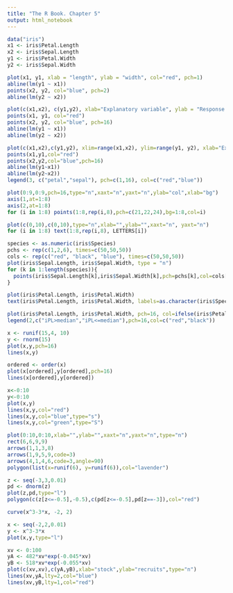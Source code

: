 ```yaml
---
title: "The R Book. Chapter 5"
output: html_notebook
---
```

```r
data("iris")
x1 <- iris$Petal.Length
x2 <- iris$Sepal.Length
y1 <- iris$Petal.Width
y2 <- iris$Sepal.Width
```

```r
plot(x1, y1, xlab = "length", ylab = "width", col="red", pch=1)
abline(lm(y1 ~ x1))
points(x2, y2, col="blue", pch=2)
abline(lm(y2 ~ x2))
```

```r
plot(c(x1,x2), c(y1,y2), xlab="Explanatory variable", ylab = "Response variable", type = "n")
points(x1, y1, col="red")
points(x2, y2, col="blue", pch=16)
abline(lm(y1 ~ x1))
abline(lm(y2 ~ x2))
```

```r
plot(c(x1,x2),c(y1,y2), xlim=range(x1,x2), ylim=range(y1, y2), xlab="Explanatory variable", ylab="Response variable", type="n")
points(x1,y1,col="red")
points(x2,y2,col="blue",pch=16)
abline(lm(y1~x1))
abline(lm(y2~x2))
legend(3, c("petal","sepal"), pch=c(1,16), col=c("red","blue"))
```

```r
plot(0:9,0:9,pch=16,type="n",xaxt="n",yaxt="n",ylab="col",xlab="bg")
axis(1,at=1:8)
axis(2,at=1:8)
for (i in 1:8) points(1:8,rep(i,8),pch=c(21,22,24),bg=1:8,col=i)
```

```r
plot(c(0,10),c(0,10),type="n",xlab="",ylab="",xaxt="n", yaxt="n")
for (i in 1:8) text(1:8,rep(i,8), LETTERS[i])
```
```r
species <- as.numeric(iris$Species)
pchs <- rep(c(1,2,6), times=c(50,50,50))
cols <- rep(c("red", "black", "blue"), times=c(50,50,50))
plot(iris$Sepal.Length, iris$Sepal.Width, type = "n")
for (k in 1:length(species)){
  points(iris$Sepal.Length[k],iris$Sepal.Width[k],pch=pchs[k],col=cols[k])
}
```
```r
plot(iris$Petal.Length, iris$Petal.Width)
text(iris$Petal.Length, iris$Petal.Width, labels=as.character(iris$Species), pos=2, offset=0.5,cex=0.5)
```
```r
plot(iris$Petal.Length, iris$Petal.Width, pch=16, col=ifelse(iris$Petal.Length>median(iris$Petal.Length),"red","black"))
legend(2,c("iPL>median","iPL<=median"),pch=16,col=c("red","black"))
```
```r
x <- runif(15,4, 10)
y <- rnorm(15)
plot(x,y,pch=16)
lines(x,y)
```
```r
ordered <- order(x)
plot(x[ordered],y[ordered],pch=16)
lines(x[ordered],y[ordered])
```
```r
x<-0:10
y<-0:10
plot(x,y)
lines(x,y,col="red")
lines(x,y,col="blue",type="s")
lines(x,y,col="green",type="S")
```
```r
plot(0:10,0:10,xlab="",ylab="",xaxt="n",yaxt="n",type="n")
rect(6,6,9,9)
arrows(1,1,3,8)
arrows(1,9,5,9,code=3)
arrows(4,1,4,6,code=3,angle=90)
polygon(list(x=runif(6), y=runif(6)),col="lavender")
```
```r
z <- seq(-3,3,0.01)
pd <- dnorm(z)
plot(z,pd,type="l")
polygon(c(z[z<=-0.5],-0.5),c(pd[z<=-0.5],pd[z==-3]),col="red")
```
```r
curve(x^3-3*x, -2, 2)

x <- seq(-2,2,0.01)
y <- x^3-3*x
plot(x,y,type="l")
```
```r
xv <- 0:100
yA <- 482*xv*exp(-0.045*xv)
yB <- 518*xv*exp(-0.055*xv)
plot(c(xv,xv),c(yA,yB),xlab="stock",ylab="recruits",type="n")
lines(xv,yA,lty=2,col="blue")
lines(xv,yB,lty=1,col="red")
```

